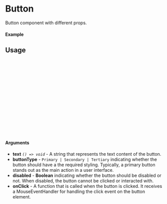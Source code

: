 
<Meta of={Button} title="Button" />

# Button

Button component with different props.

#### Example

<Canvas of={Button.Primary} />
<Canvas of={Button.Secondary} />
<Canvas of={Button.Tertiary} />

## Usage

```ts
import {Button} from "sld-ui";
import {ColorType} from "./constants";

const Example = () => {
    return (
        <Button
            size = {"small"}
            text = {"Button"}
            onClick = {()=>console.log("Clicked")}
            buttonType={ColorType.PRIMARY}
        />
)
    ;
};

export default Example;
```

#### Arguments

- **text** _`() => void`_ - A string that represents the text content of the button.
- **buttonType** - `Primary | Secondary | Tertiary` indicating whether the button should have a the required styling. Typically, a primary
button stands out as the main action in a user interface.
- **disabled** - **Boolean** indicating whether the button should be disabled or not. When disabled, the button cannot be
clicked or interacted with.
- **onClick** - A function that is called when the button is clicked. It receives a MouseEventHandler for handling the
click event on the button element.